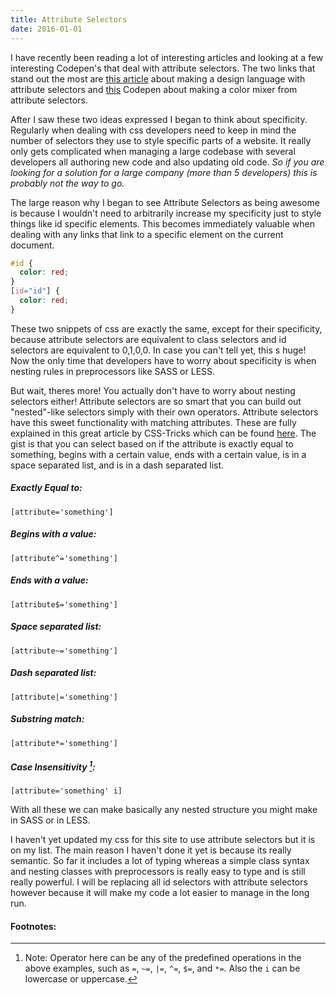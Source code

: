 ```yaml
---
title: Attribute Selectors
date: 2016-01-01
---
```




I have recently been reading a lot of interesting articles and looking at a few interesting Codepen's that deal with attribute selectors. The two links that stand out the most are [this article](https://css-tricks.com/weird-design-languages-with-attributes/) about making a design language with attribute selectors and [this](http://codepen.io/alexzaworski/pen/xOBmXP) Codepen about making a color mixer from attribute selectors.

After I saw these two ideas expressed I began to think about specificity. Regularly when dealing with css developers need to keep in mind the number of selectors they use to style specific parts of a website. It really only gets complicated when managing a large codebase with several developers all authoring new code and also updating old code. _So if you are looking for a solution for a large company (more than 5 developers) this is probably not the way to go._

The large reason why I began to see Attribute Selectors as being awesome is because I wouldn't need to arbitrarily increase my specificity just to style things like id specific elements. This becomes immediately valuable when dealing with any links that link to a specific element on the current document.

```CSS
#id {
  color: red;
}
[id="id"] {
  color: red;
}
```

These two snippets of css are exactly the same, except for their specificity, because attribute selectors are equivalent to class selectors and id selectors are equivalent to 0,1,0,0. In case you can't tell yet, this s huge! Now the only time that developers have to worry about specificity is when nesting rules in preprocessors like SASS or LESS.

But wait, theres more! You actually don't have to worry about nesting selectors either! Attribute selectors are so smart that you can build out "nested"-like selectors simply with their own operators. Attribute selectors have this sweet functionality with matching attributes. These are fully explained in this great article by CSS-Tricks which can be found [here](https://css-tricks.com/attribute-selectors/). The gist is that you can select based on if the attribute is exactly equal to something, begins with a certain value, ends with a certain value, is in a space separated list, and is in a dash separated list.

##### Exactly Equal to:

`[attribute='something']`

##### Begins with a value:

`[attribute^='something']`

##### Ends with a value:

`[attribute$='something']`

##### Space separated list:

`[attribute~='something']`

##### Dash separated list:

`[attribute|='something']`

##### Substring match:

`[attribute*='something']`

##### Case Insensitivity [^1]:

`[attribute='something' i]`

With all these we can make basically any nested structure you might make in SASS or in LESS.

I haven't yet updated my css for this site to use attribute selectors but it is on my list. The main reason I haven't done it yet is because its really semantic. So far it includes a lot of typing whereas a simple class syntax and nesting classes with preprocessors is really easy to type and is still really powerful. I will be replacing all id selectors with attribute selectors however because it will make my code a lot easier to manage in the long run.

#### Footnotes:

[^1]: Note: Operator here can be any of the predefined operations in the above examples, such as `=`, `~=`, `|=`, `^=`, `$=`, and `*=`. Also the `i` can be lowercase or uppercase.
